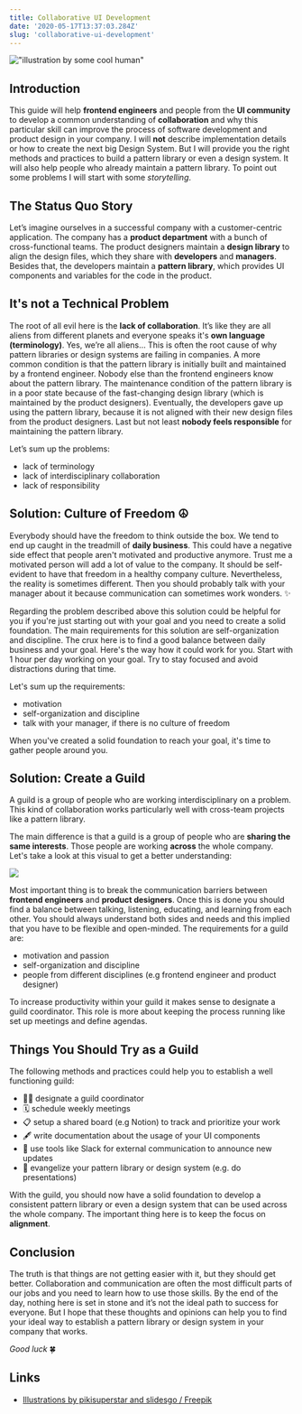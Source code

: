 ```yaml
---
title: Collaborative UI Development
date: '2020-05-17T13:37:03.284Z'
slug: 'collaborative-ui-development'
---
```


!["illustration by some cool human"](./collaboration-illustration.png)

## Introduction

This guide will help **frontend engineers** and people from the **UI community**
to develop a common understanding of **collaboration** and why this particular
skill can improve the process of software development and product design in your
company. I will **not** describe implementation details or how to create the
next big Design System. But I will provide you the right methods and practices
to build a pattern library or even a design system. It will also help people who
already maintain a pattern library. To point out some problems I will start with
some _storytelling_.

## The Status Quo Story

Let’s imagine ourselves in a successful company with a customer-centric
application. The company has a **product department** with a bunch of
cross-functional teams. The product designers maintain a **design library** to
align the design files, which they share with **developers** and **managers**.
Besides that, the developers maintain a **pattern library**, which provides UI
components and variables for the code in the product.

## It's not a Technical Problem

The root of all evil here is the **lack of collaboration**. It’s like they are
all aliens from different planets and everyone speaks it's **own language
(terminology)**. Yes, we’re all aliens… This is often the root cause of why
pattern libraries or design systems are failing in companies. A more common
condition is that the pattern library is initially built and maintained by a
frontend engineer. Nobody else than the frontend engineers know about the
pattern library. The maintenance condition of the pattern library is in a poor
state because of the fast-changing design library (which is maintained by the
product designers). Eventually, the developers gave up using the pattern
library, because it is not aligned with their new design files from the product
designers. Last but not least **nobody feels responsible** for maintaining the
pattern library.

Let’s sum up the problems:

- lack of terminology
- lack of interdisciplinary collaboration
- lack of responsibility

## Solution: Culture of Freedom ☮️

Everybody should have the freedom to think outside the box. We tend to end up
caught in the treadmill of **daily business**. This could have a negative side
effect that people aren't motivated and productive anymore. Trust me a motivated
person will add a lot of value to the company. It should be self-evident to have
that freedom in a healthy company culture. Nevertheless, the reality is sometimes
different. Then you should probably talk with your manager about it because
communication can sometimes work wonders. ✨

Regarding the problem described above this solution could be helpful for you if
you're just starting out with your goal and you need to create a solid
foundation. The main requirements for this solution are self-organization and
discipline. The crux here is to find a good balance between daily business and
your goal. Here's the way how it could work for you. Start with 1 hour per day
working on your goal. Try to stay focused and avoid distractions during that
time.

Let's sum up the requirements:

- motivation
- self-organization and discipline
- talk with your manager, if there is no culture of freedom

When you've created a solid foundation to reach your goal, it's time to gather
people around you.

## Solution: Create a Guild

A guild is a group of people who are working interdisciplinary on a problem.
This kind of collaboration works particularly well with cross-team projects like
a pattern library.

The main difference is that a guild is a group of people who are **sharing the
same interests**. Those people are working **across** the whole company. Let's
take a look at this visual to get a better understanding:

![](./guild-illustration.png)

Most important thing is to break the communication barriers between **frontend
engineers** and **product designers**. Once this is done you should find a
balance between talking, listening, educating, and learning from each other. You
should always understand both sides and needs and this implied that you have to
be flexible and open-minded. The requirements for a guild are:

- motivation and passion
- self-organization and discipline
- people from different disciplines (e.g frontend engineer and product designer)

To increase productivity within your guild it makes sense to designate a guild
coordinator. This role is more about keeping the process running like set up
meetings and define agendas.

## Things You Should Try as a Guild

The following methods and practices could help you to establish a well
functioning guild:

- 🧙‍♀️ designate a guild coordinator
- 🗓 schedule weekly meetings
- 📋 setup a shared board (e.g Notion) to track and prioritize your work
- 🖋 write documentation about the usage of your UI components
- 📣 use tools like Slack for external communication to announce new updates
- 🌱 evangelize your pattern library or design system (e.g. do presentations)

With the guild, you should now have a solid foundation to develop a consistent
pattern library or even a design system that can be used across the whole
company. The important thing here is to keep the focus on **alignment**.

## Conclusion

The truth is that things are not getting easier with it, but they should get
better. Collaboration and communication are often the most difficult parts of
our jobs and you need to learn how to use those skills. By the end of the day,
nothing here is set in stone and it’s not the ideal path to success for
everyone. But I hope that these thoughts and opinions can help you to find your
ideal way to establish a pattern library or design system in your company that
works.

_Good luck_ 🍀

## Links

- [Illustrations by pikisuperstar and slidesgo / Freepik](http://www.freepik.com)
